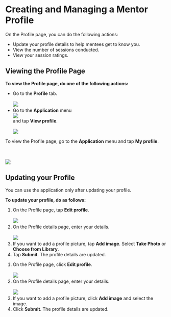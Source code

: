 
# Creating and Managing a Mentor Profile

On the Profile page, you can do the following actions:

<ul>
<li>Update your profile details to help mentees get to know you.</li>
<li>View the number of sessions conducted.</li>
<li>View your session ratings.</li>
</ul>

## Viewing the Profile Page

<p><b>To view the Profile page, do one of the following actions:</b></p>

<Tabs>
<TabItem value="mentored mobile application" label="Mobile App" default>
<ul>
<li>Go to the <b>Profile</b> tab.
<br />
<br />
    <img src={ProfileIcon} />
</li>
<li>Go to the <b>Application</b> menu <div class="inlineImg"><img src={BurgerMenu}/></div> and tap <b>View profile</b>.
<br />
<br />
    <img src={ViewMentorProfile} />
</li>
</ul>
</TabItem>
<TabItem value="mentored portal" label="Web Portal">
<p>To view the Profile page, go to the <b>Application</b> menu and tap <b>My profile</b>.</p>
<br />
<br />
<img src={PortalAppMenu} />
</TabItem>
</Tabs>

## Updating your Profile

<Admonition type="note">
<p>You can use the application only after updating your profile.</p>
</Admonition>

<b>To update your profile, do as follows:</b>

<Tabs>
<TabItem value="mentored mobile application" label="Mobile App" default>
<ol>
<li>On the Profile page, tap <b>Edit profile</b>.
<br />
<br />
    <img src={EditMentorProfile} />
</li>
<li>On the Profile details page, enter your details.
<br />
<br />
    <img src={CreateProfile} />
</li>
<li>If you want to add a profile picture, tap <b>Add image</b>. Select <b>Take Photo</b> or <b>Choose from Library</b>.</li>
<li>Tap <b>Submit</b>. The profile details are updated.</li>
</ol>
</TabItem>
<TabItem value="mentored portal" label="Web Portal">
<ol>
<li>On the Profile page, click <b>Edit profile</b>.
<br />
<br />
    <img src={PortalEditMentorProfile} />
</li>
<li>On the Profile details page, enter your details.
<br />
<br />
    <img src={PortalCreateProfile} />
</li>
<li>If you want to add a profile picture, click <b>Add image</b> and select the image.</li>
<li>Click <b>Submit</b>. The profile details are updated.</li>
</ol>
</TabItem>
</Tabs>